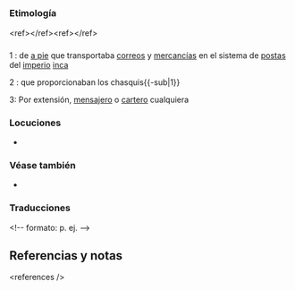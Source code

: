 == {{lengua|es}} ==
{{pron-graf|fone=ˈtʃas.ki|v=chasque|v2=chazqui}}

=== Etimología ===
{{etimología|qu|chaski|recibir|glosa-alt=recibir, recibo, recepción, mensajero}}&lt;ref&gt;{{DRAE}}&lt;/ref&gt;&lt;ref&gt;{{cita libro|apellidos=Maffla Bilbao |nombre=Alonso |otros= |título=Indigenismos en las noticias historiales de Fray Pedro Simón |año= 2003 |editorial= Universidad de Nariño|ubicación= Nariño|páginas= p.237}}&lt;/ref&gt;

=== {{sustantivo masculino|es}} ===
{{inflect.es.sust.reg}}

;1 {{Historia}}: {{plm|mensajero}} de [[a pie]] que transportaba [[correo]]s y [[mercancía]]s en el sistema de [[posta]]s del [[imperio]] [[inca]]
{{hiperónimo|correo}}
{{ejemplo
| y que por los caminos dejase puestos postas de media a media legua, a quellos llaman ''chasquis'', por los cuales le avisase por días de lo que sucedía |apellidos=Sarmiento de Gamboa
|nombre=Pedro
|otros=
|título=Historia de los incas
|año= 1572/1943
|editorial= Emecé
|ubicación= Buenos Aires
|páginas= p.107}}

;2 {{Historia}}: {{plm|servicio}} que proporcionaban los chasquis{{-sub|1}}
{{hiperónimo|correo}}
{{ejemplo
| Y hoy, quando esto se escribe, queda pendiente pleyto en el Consejo sobre haver intentado el Virrey Marqués de Mancera, que estos ''chasquis'' se corran por Españoles, y con cavallos|apellidos=de Solórzano y Pereira
|nombre=Juan
|otros=
|título=Política indiana
|año= 1648/1972
|editorial= Atlas
|ubicación= Madrid
|volumen=1
|páginas= p.257}}

;3: Por extensión, [[mensajero]] o [[cartero]] cualquiera
{{ámbito|América del Sur}}
{{ejemplo
| Me lo manda por ''chasqui'' a la capital, ahora mismito. Que lo publiquen en la página política de El Eco, con ilustraciones del campo de batalla, edición extraordinaria, Miguel de Cervantes está de vacaciones esta semana, que se ocupen de buscarle un temporero. Y que remitan el discurso a todas las embajadas y legaciones para su difusión en el mundo internacional.|apellidos=Alonso
|nombre=Luis Ricardo
|otros=
|título=El Supremísimo
|año= 1981
|editorial= Destino
|ubicación= Barcelona
|páginas= p.207}}

=== Locuciones ===
* {{l|es|hacer chasqui}}

=== Véase también ===
* {{wikipedia}}

{{clear}}

=== Traducciones ===
{{trad-arriba}}
&lt;!-- formato: {{t+|idioma|&lt;acepción#&gt;|palabra|género}} p. ej. {{t+|fr|1|chose|f}} --&gt;
{{trad-centro}}
{{trad-abajo}}

== Referencias y notas ==
&lt;references /&gt;